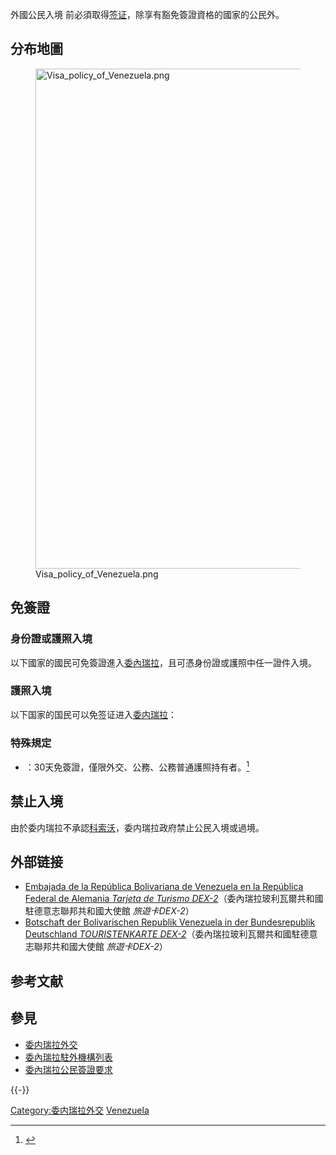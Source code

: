 {{noteTA
|1 = zh-hans:玻利瓦尔; zh-hk:玻利瓦爾; zh-tw:玻利瓦;
}}

外國公民入境 '''{{VEN}}''' 前必須取得[[签证|签证]]，除享有豁免簽證資格的國家的公民外。

==分布地圖==
[[File:Visa_policy_of_Venezuela.png|800px]]

==免簽證==
===身份證或護照入境===
以下國家的國民可免簽證進入[[委內瑞拉|委內瑞拉]]，且可憑身份證或護照中任一證件入境。
{{column|3|
*{{ARG}}
*{{BRA}}
*{{CHL}}
*{{ECU}}
*{{PRY}}（未決定）
*{{URY}}（未決定）
}}

===護照入境===
以下国家的国民可以免签证进入[[委内瑞拉|委内瑞拉]]：
{{column|3|
*{{EU}}<ref>{{en}}[http://eur-lex.europa.eu/LexUriServ/LexUriServ.do?uri=COM:2006:0003:FIN:EN:PDF 第一等互惠報告，2006年1月] {{Wayback|url=http://eur-lex.europa.eu/LexUriServ/LexUriServ.do?uri=COM:2006:0003:FIN:EN:PDF |date=20130512000055 }}</ref>：
**{{AUT}}
**{{BEL}}
**{{BGR}}
**{{HRV}}
**{{CYP}}
**{{CZE}}
**{{DEN}}
**{{EST}}
**{{FIN}}
**{{FRA}}
**{{DEU}}
**{{GRC}}
**{{HUN}}
**{{IRL}}
**{{ITA}}
**{{LVA}}
**{{LTU}}
**{{LUX}}
**{{MLT}}
**{{NLD}}
**{{POL}}
**{{PRT}}
**{{ROU}}
**{{SVK}}
**{{SVN}}
**{{ESP}}
**{{SWE}}
**{{UK}}
*{{flagcountry|Andorra}}
*{{flagcountry|Antigua and Barbuda}}
*{{flagcountry|Australia}}
*{{flagcountry|Barbados}}
*{{flagcountry|Belize}}
*{{flagcountry|Canada}}
*{{flagcountry|Colombia}}
*{{flagcountry|Costa Rica}}
*{{flagcountry|Dominica}}
*{{flagcountry|Grenada}}
*{{flagcountry|Guatemala}}
*{{flagcountry|Hong Kong}}
*{{flagcountry|Iceland}}
*{{flagcountry|Iran}}
*{{flagcountry|Jamaica}}
*{{flagcountry|Japan}}
*{{flagcountry|Liechtenstein}}
*{{flagcountry|Malaysia}}
*{{flagcountry|Mexico}}
*{{flagcountry|Monaco}}
*{{flagcountry|Netherlands Antilles}}
*{{flagcountry|New Zealand}}
*{{flagcountry|Norway}}
*{{flagcountry|Panama}}
*{{flagcountry|Russia}}<ref name=russia>{{Ru}}[http://www.mid.ru/brp_4.nsf/sps/0FBFA80B490074EDC325756F00505C45 О вступлении в силу Соглашения между Правительством Российской Федерации и Правительством Боливарианской Республики Венесуэла об отказе от визовых формальностей при взаимных поездках граждан двух государств] {{Wayback|url=http://www.mid.ru/brp_4.nsf/sps/0FBFA80B490074EDC325756F00505C45 |date=20120602204440 }} МИНИСТЕРСТВО ИНОСТРАННЫХ ДЕЛ РОССИЙСКОЙ ФЕДЕРАЦИИ.</ref>
*{{flagcountry|Saint Lucia}}
*{{flagcountry|Saint Kitts and Nevis}}
*{{flagcountry|Saint Vincent and the Grenadines}}
*{{flagcountry|San Marino}}
*{{flagcountry|South Africa}}
*{{flagcountry|South Korea}}
*{{flagcountry|Switzerland}}
*{{flagcountry|Trinidad and Tobago}}
*{{flagcountry|Turkey}}
}}

=== 特殊規定 ===
* {{PRC}}：30天免簽證，僅限外交、公務、公務普通護照持有者。<ref>{{zh-cn}}{{cite web |title = 中国和委内瑞拉关于互免持外交、公务、公务普通护照人员签证的协定将于2014年1月8日生效 |url = http://world.people.com.cn/n/2014/0104/c1002-24022417.html |publisher = [[人民网|人民网]] |accessdate = 2014年1月11日 |archive-date = 2016年3月3日 |archive-url = https://web.archive.org/web/20160303234745/http://world.people.com.cn/n/2014/0104/c1002-24022417.html |dead-url = no }}</ref>

==禁止入境==
由於委内瑞拉不承認[[科索沃|科索沃]]，委内瑞拉政府禁止{{flag|Kosovo}}公民入境或過境。

== 外部链接 == 
* [https://web.archive.org/web/20110718203512/http://www.botschaft-venezuela.de/ES/uac_dex2.html Embajada de la República Bolivariana de Venezuela en la República Federal de Alemania ''Tarjeta de Turismo DEX-2'']（委內瑞拉玻利瓦爾共和國駐德意志聯邦共和國大使館 ''旅遊卡DEX-2''）{{es}}
* [https://web.archive.org/web/20101125185128/http://www.botschaft-venezuela.de/DE/uac_dex2.html Botschaft der Bolivarischen Republik Venezuela in der Bundesrepublik Deutschland ''TOURISTENKARTE DEX-2'']（委內瑞拉玻利瓦爾共和國駐德意志聯邦共和國大使館 ''旅遊卡DEX-2''）{{de}}

== 参考文献 ==
{{Reflist}}

== 參見 ==
*[[委内瑞拉外交|委内瑞拉外交]]
*[[委內瑞拉駐外機構列表|委內瑞拉駐外機構列表]]
*[[委內瑞拉公民簽證要求|委內瑞拉公民簽證要求]]

{{-}}
{{各国签证信息}}

[[Category:委内瑞拉外交|Category:委内瑞拉外交]]
[[Category:各國簽證政策|Venezuela]]
